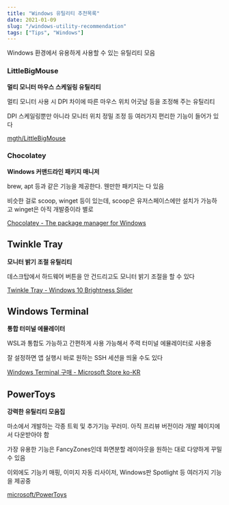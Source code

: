 ```yaml
---
title: "Windows 유틸리티 추천목록"
date: 2021-01-09
slug: "/windows-utility-recommendation"
tags: ["Tips", "Windows"]
---
```


Windows 환경에서 유용하게 사용할 수 있는 유틸리티 모음

### LittleBigMouse

**멀티 모니터 마우스 스케일링 유틸리티**

멀티 모니터 사용 시 DPI 차이에 따른 마우스 위치 어긋남 등을 조정해 주는 유틸리티

DPI 스케일링뿐만 아니라 모니터 위치 정밀 조정 등 여러가지 편리한 기능이 들어가 있다

[mgth/LittleBigMouse](https://github.com/mgth/LittleBigMouse)

### Chocolatey

**Windows 커맨드라인 패키지 매니저**

brew, apt 등과 같은 기능을 제공한다. 웬만한 패키지는 다 있음

비슷한 걸로 scoop, winget 등이 있는데, scoop은 유저스페이스에만 설치가 가능하고 winget은 아직 개발중이라 별로

[Chocolatey - The package manager for Windows](https://chocolatey.org/)

## Twinkle Tray

**모니터 밝기 조절 유틸리티**

데스크탑에서 하드웨어 버튼을 안 건드리고도 모니터 밝기 조절을 할 수 있다

[Twinkle Tray - Windows 10 Brightness Slider](https://twinkletray.com/)

## Windows Terminal

**통합 터미널 에뮬레이터**

WSL과 통합도 가능하고 간편하게 사용 가능해서 주력 터미널 에뮬레이터로 사용중

잘 설정하면 앱 실행시 바로 원하는 SSH 세션을 띄울 수도 있다

[Windows Terminal 구매 - Microsoft Store ko-KR](https://www.microsoft.com/ko-kr/p/windows-terminal/9n0dx20hk701)

## PowerToys

**강력한 유틸리티 모음집**

마소에서 개발하는 각종 트윅 및 추가기능 꾸러미. 아직 프리뷰 버전이라 개발 페이지에서 다운받아야 함

가장 유용한 기능은 FancyZones인데 화면분할 레이아웃을 원하는 대로 다양하게 꾸밀 수 있음

이외에도 기능키 매핑, 이미지 자동 리사이저, Windows판 Spotlight 등 여러가지 기능을 제공중

[microsoft/PowerToys](https://github.com/microsoft/PowerToys)